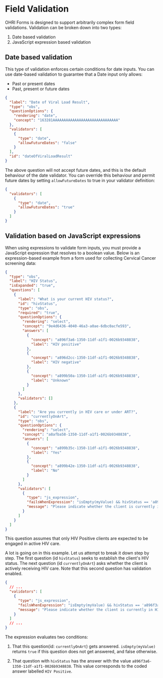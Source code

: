 
# Field Validation

OHRI Forms is designed to support arbitrarily complex form field validations. Validation can be broken down into two types:

1. Date based validation
2. JavaScript expression based validation

## Date based validation

This type of validation enforces certain conditions for date inputs. You can use date-based validation to guarantee that a Date input only allows:

- Past or present dates
- Past, present or future dates

```json copy
{
  "label": "Date of Viral Load Result",
  "type": "obs",
  "questionOptions": {
    "rendering": "date",
    "concept": "163281AAAAAAAAAAAAAAAAAAAAAAAAAAAAAA"
  },
  "validators": [
    {
      "type": "date",
      "allowFutureDates": "false"
    }
  ],
  "id": "dateOfViralLoadResult"
}
```

The above question will not accept future dates, and this is the default behaviour of the date validator. You can override this behaviour and permit future dates by setting `allowFutureDates` to true in your validator definition:

```json copy
{
  "validators": [
    {
      "type": "date",
      "allowFutureDates": "true"
    }
  ]
}
```

## Validation based on JavaScript expressions

When using expressions to validate form inputs, you must provide a JavaScript expression that resolves to a boolean value. Below is an expression-based example from a form used for collecting Cervical Cancer screening data:

```json copy
{
  "type": "obs",
  "label": "HIV Status",
  "isExpanded": "true",
  "questions": [
    {
      "label": "What is your current HIV status?",
      "id": "hivStatus",
      "type": "obs",
      "required": "true",
      "questionOptions": {
        "rendering": "select",
        "concept": "9e4d6436-4040-46a3-a0ae-6dbc0acfe593",
        "answers": [
          {
            "concept": "a896f3a6-1350-11df-a1f1-0026b9348838",
            "label": "HIV positive"
          },
          {
            "concept": "a896d2cc-1350-11df-a1f1-0026b9348838",
            "label": "HIV negative"
          },
          {
            "concept": "a899b50a-1350-11df-a1f1-0026b9348838",
            "label": "Unknown"
          }
        ]
      },
      "validators": []
    },
    {
      "label": "Are you currently in HIV care or under ART?",
      "id": "currentlyOnArt",
      "type": "obs",
      "questionOptions": {
        "rendering": "select",
        "concept": "a8afba58-1350-11df-a1f1-0026b9348838",
        "answers": [
          {
            "concept": "a899b35c-1350-11df-a1f1-0026b9348838",
            "label": "Yes"
          },
          {
            "concept": "a899b42e-1350-11df-a1f1-0026b9348838",
            "label": "No"
          }
        ]
      },
      "validators": [
        {
          "type": "js_expression",
          "failsWhenExpression": "isEmpty(myValue) && hivStatus == 'a896f3a6-1350-11df-a1f1-0026b9348838'",
          "message": "Please indicate whether the client is currently in HIV care or under ART"
        }
      ]
    }
  ]
}
```

<Callout emoji="ℹ️" type="info">
  This question assumes that only HIV Positive clients are expected to be
  engaged in active HIV care.
</Callout>

A lot is going on in this example. Let us attempt to break it down step by step. The first question (id `hivStatus`) seeks to establish the client's HIV status. The next question (id `currentlyOnArt`) asks whether the client is actively receiving HIV care. Note that this second question has validation enabled.

```json copy
{
  // ...
  "validators": [
    {
      "type": "js_expression",
      "failsWhenExpression": "isEmpty(myValue) && hivStatus == 'a896f3a6-1350-11df-a1f1-0026b9348838'",
      "message": "Please indicate whether the client is currently in HIV care or under ART"
    }
  ]
  // ...
}
```

The expression evaluates two conditions:

1. That this question(id: `currentlyOnArt`) gets answered. `isEmpty(myValue)` returns `true` if this question does not get answered, and false otherwise.

2. That question with `hivStatus` has the answer with the value `a896f3a6-1350-11df-a1f1-0026b9348838`. This value corresponds to the coded answer labelled `HIV Positive`.
